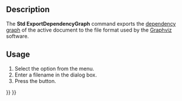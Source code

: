 <languages/>

{{Docnav
|[[Std_DependencyGraph|DependencyGraph]]
|[[Std_ProjectUtil|ProjectUtil]]
|[[Std_Tools_Menu|Std Tools Menu]]
|IconL=Std_DependencyGraph.svg
|IconR=Std_ProjectUtil.svg
|IconC=Freecad.svg
}}

{{GuiCommand
|Name=Std ExportDependencyGraph
|MenuLocation=Tools → Export dependency graph...
|Workbenches=All
|Version=0.21
|SeeAlso=[[Std_DependencyGraph|Std DependencyGraph]]
}}

==Description==

The '''Std ExportDependencyGraph''' command exports the [[Std_DependencyGraph|dependency graph]] of the active document to the {{FileName|*.gv}} file format used by the [https://graphviz.org/ Graphviz] software.

==Usage==

# Select the {{MenuCommand|Tools → Export dependency graph...}} option from the menu.
# Enter a filename in the dialog box.
# Press the {{Button|Save}} button.


{{Docnav
|[[Std_DependencyGraph|DependencyGraph]]
|[[Std_ProjectUtil|ProjectUtil]]
|[[Std_Tools_Menu|Std Tools Menu]]
|IconL=Std_DependencyGraph.svg
|IconR=Std_ProjectUtil.svg
|IconC=Freecad.svg
}}

{{Std_Base_navi{{#translation:}}}}
{{Userdocnavi{{#translation:}}}}